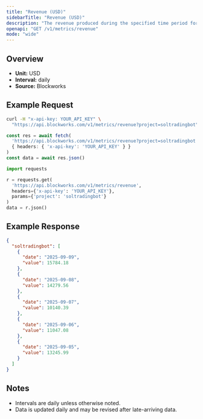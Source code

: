 ```yaml
---
title: "Revenue (USD)"
sidebarTitle: "Revenue (USD)"
description: "The revenue produced during the specified time period for given project."
openapi: "GET /v1/metrics/revenue"
mode: "wide"
---
```


## Overview

- **Unit:** USD
- **Interval:** daily
- **Source:** Blockworks

## Example Request

<CodeGroup>

```bash cURL
curl -H "x-api-key: YOUR_API_KEY" \
  "https://api.blockworks.com/v1/metrics/revenue?project=soltradingbot"
```

```typescript TypeScript
const res = await fetch(
  'https://api.blockworks.com/v1/metrics/revenue?project=soltradingbot',
  { headers: { 'x-api-key': 'YOUR_API_KEY' } }
)
const data = await res.json()
```

```python Python
import requests

r = requests.get(
  'https://api.blockworks.com/v1/metrics/revenue',
  headers={'x-api-key': 'YOUR_API_KEY'},
  params={'project': 'soltradingbot'}
)
data = r.json()
```

</CodeGroup>

## Example Response

```json
{
  "soltradingbot": [
    {
      "date": "2025-09-09",
      "value": 15784.18
    },
    {
      "date": "2025-09-08",
      "value": 14279.56
    },
    {
      "date": "2025-09-07",
      "value": 10140.39
    },
    {
      "date": "2025-09-06",
      "value": 11047.08
    },
    {
      "date": "2025-09-05",
      "value": 13245.99
    }
  ]
}
```

## Notes
- Intervals are daily unless otherwise noted.
- Data is updated daily and may be revised after late-arriving data.